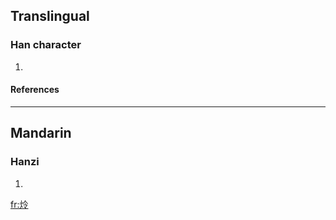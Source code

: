 ==Translingual==
===Han character===
{{Han char|rn=86|rad=火|as=05|sn=9|four=9882<sub>7</sub>|canj=火人戈戈 (FOII)}}
# {{defn|Han|sort=火05}}
====References====
{{Han ref|kx=0668.170|dkj=18946|dj=1077.180|hdz=32196.060|uh=70A9|ud=28841|bh=CFB6|bd=53174}}

----
==Mandarin==
===Hanzi===
{{cmn-hanzi|pin=[[lìng]] (ling4)|wg=ling<sup>4</sup>}}
# {{defn|Mandarin}}

[[fr:炩]]